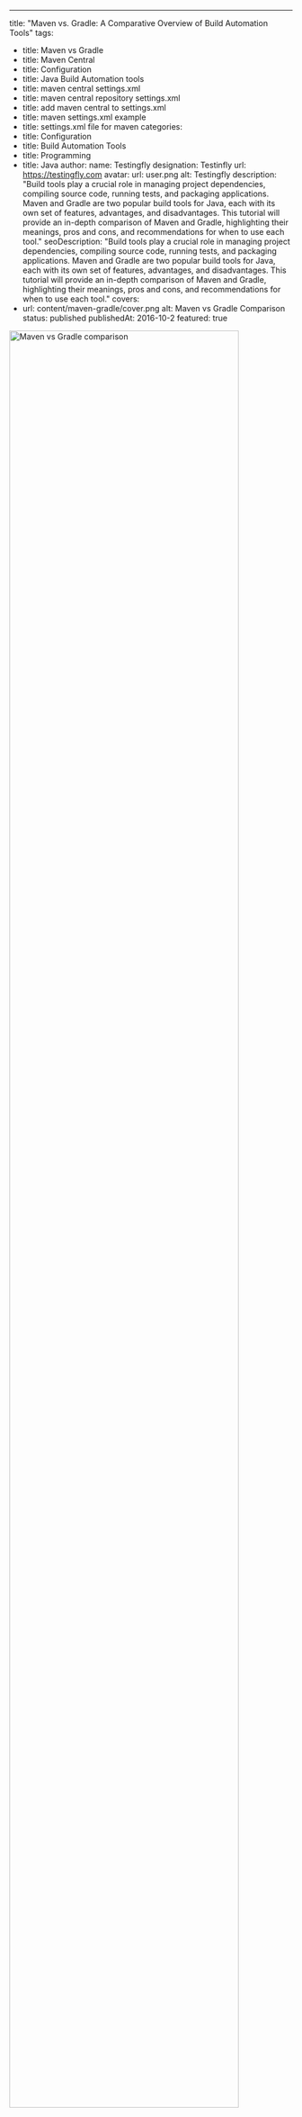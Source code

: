 ---
title: "Maven vs. Gradle: A Comparative Overview of Build Automation Tools"
tags:
  - title: Maven vs Gradle
  - title: Maven Central
  - title: Configuration
  - title: Java Build Automation tools
  - title: maven central settings.xml
  - title: maven central repository settings.xml
  - title: add maven central to settings.xml
  - title: maven settings.xml example
  - title: settings.xml file for maven
categories:
  - title: Configuration
  - title: Build Automation Tools
  - title: Programming
  - title: Java
author:
  name: Testingfly
  designation: Testinfly
  url: https://testingfly.com
  avatar:
    url: user.png
    alt: Testingfly
description: "Build tools play a crucial role in managing project dependencies, compiling source code, running tests, and packaging applications. Maven and Gradle are two popular build tools for Java, each with its own set of features, advantages, and disadvantages. This tutorial will provide an in-depth comparison of Maven and Gradle, highlighting their meanings, pros and cons, and recommendations for when to use each tool."
seoDescription: "Build tools play a crucial role in managing project dependencies, compiling source code, running tests, and packaging applications. Maven and Gradle are two popular build tools for Java, each with its own set of features, advantages, and disadvantages. This tutorial will provide an in-depth comparison of Maven and Gradle, highlighting their meanings, pros and cons, and recommendations for when to use each tool."
covers:
  - url: content/maven-gradle/cover.png
    alt: Maven vs Gradle Comparison
status: published
publishedAt: 2016-10-2
featured: true

<img
  src="/images/content/maven-gradle/cover.png"
  alt="Maven vs Gradle comparison"
  sizes="100vw"
  width="90%"
  height="auto"
/>

Build tools play a crucial role in managing project dependencies, compiling source code, running tests, and packaging applications. Maven and Gradle are two popular build tools for Java, each with its own set of features, advantages, and disadvantages. This tutorial will provide an in-depth comparison of Maven and Gradle, highlighting their meanings, pros and cons, and recommendations for when to use each tool.

## Table of Contents
1. [Introduction](#introduction)
2. [Maven](#maven)
3. [Gradle](#gradle)
4. [Comparison](#comparison)
5. [When to Use Each](#when-to-use-each)
6. [Recommendation](#recommendation)
7. [Conclusion](#conclusion)

## Introduction
In the context of Java development, Maven and Gradle are build automation tools that help manage the build process and project dependencies. They both offer unique approaches to project configuration and have distinct advantages and disadvantages. Understanding these differences can help you make an informed choice when selecting a build tool for your Java project.

## Maven
### What is Maven?
Maven is a widely-used, open-source build automation and project management tool. It uses XML-based project files and follows convention over configuration principles. Maven is known for its declarative and opinionated build process.

### Pros and Cons of Maven
#### Pros
- **Convention over Configuration**: Maven enforces a standard project structure and lifecycle, making it easy to get started.
- **Extensive Plugin Ecosystem**: It has a vast collection of plugins for various tasks, simplifying complex build processes.
- **Central Repository**: Maven Central is a well-maintained repository of Java libraries and dependencies.
- **Widely Adopted**: Maven is well-established in the Java community, and many projects use it.

#### Cons
- **XML Configuration**: Some developers find XML configuration verbose and less readable.
- **Limited Flexibility**: Customizing the build process beyond Maven's conventions can be challenging.
- **Performance**: Maven can be slower than Gradle for large projects.

## Gradle
### What is Gradle?
Gradle is a modern, open-source build automation tool. It uses a Groovy or Kotlin DSL (Domain Specific Language) for project configuration and builds. Gradle is known for its flexibility and extensibility.

### Pros and Cons of Gradle
#### Pros
- **Flexible Configuration**: Gradle provides a flexible and expressive DSL, allowing fine-grained control over the build process.
- **High Performance**: Gradle is known for its excellent build performance, especially on large projects.
- **Plugin Ecosystem**: It has a rich ecosystem of plugins and integrations.
- **Incremental Builds**: Gradle can perform incremental builds, saving time during development.

#### Cons
- **Steeper Learning Curve**: The flexibility comes at the cost of a steeper learning curve, especially for those new to Groovy or Kotlin.
- **Less Conventional**: Gradle does not enforce a standard project structure, which can lead to project setup variations.
- **Less Prevalent**: While gaining popularity, Gradle is not as widely adopted as Maven.

## Comparison
Let's compare Maven and Gradle across several key aspects:

### Syntax
- **Maven**: Uses XML for configuration, which can be verbose.
- **Gradle**: Employs a Groovy or Kotlin DSL, which is more concise and readable.

### Plugin Ecosystem
- **Maven**: Offers a comprehensive plugin ecosystem but may require more XML configuration.
- **Gradle**: Provides a rich ecosystem with a more intuitive DSL.

### Performance
- **Maven**: Generally slower for large projects and complex builds.
- **Gradle**: Known for its high performance, especially in large-scale projects.

### Flexibility
- **Maven**: Follows a convention-based approach, offering limited flexibility.
- **Gradle**: Provides extensive flexibility and customization options.

## When to Use Each
Choose the build tool that best aligns with your project's requirements:

- **Use Maven** if:
    - You prefer a convention-over-configuration approach.
    - Your project follows standard Java practices and Maven conventions.
    - You want a build tool with a vast ecosystem and established community support.

- **Use Gradle** if:
    - You need fine-grained control over the build process.
    - Your project has complex requirements or unconventional structure.
    - You value build performance and incremental builds.

## Recommendation
For most Java projects, Gradle is the recommended choice due to its flexibility, performance, and the trend towards adopting it. However, if you are working on a project that adheres strictly to Maven conventions and you prefer a simpler, opinionated build process, Maven remains a viable option.

## Conclusion
Maven and Gradle are both powerful build tools, each with its own strengths and weaknesses. The choice between them depends on your project's specific needs and your personal preferences. By understanding the differences outlined in this tutorial, you can make an informed decision when selecting the right build tool for your Java development endeavors.